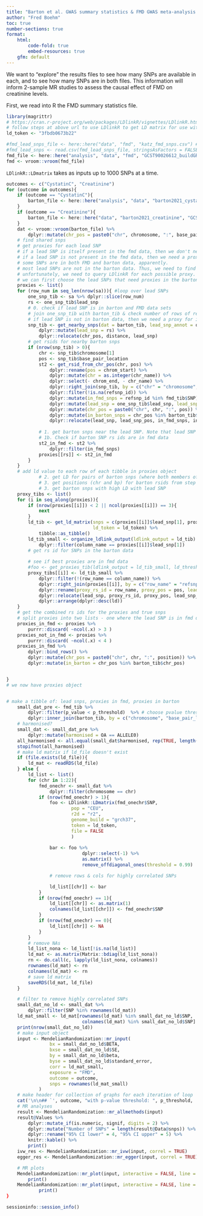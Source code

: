 ```yaml
---
title: "Barton et al. GWAS summary statistics & FMD GWAS meta-analysis summary statistics"
author: "Fred Boehm"
toc: true
number-sections: true
format: 
    html:
        code-fold: true
        embed-resources: true
    gfm: default
---
```


We want to "explore" the results files to see how many SNPs are available in each, and to see 
how many SNPs are in both files. This information will inform 2-sample MR studies to 
assess the causal effect of FMD on creatinine levels.

First, we read into R the FMD summary statistics file.



```r
library(magrittr)
# https://cran.r-project.org/web/packages/LDlinkR/vignettes/LDlinkR.html
# follow steps at above url to use LDlinkR to get LD matrix for use with MendelianRandomization R pkg
ld_token <- "3fbdb0673b22"

```


```r
#fmd_lead_snps_file <- here::here("data", "fmd", "katz_fmd_snps.csv") # snps from Katz et al. 2022 Supp Info Table SII.
#fmd_lead_snps <- read.csv(fmd_lead_snps_file, stringsAsFactors = FALSE, header = FALSE) %>% as.character()
fmd_file <- here::here("analysis", "data", "fmd", "GCST90026612_buildGRCh37.tsv")
fmd <- vroom::vroom(fmd_file) 
```






`LDlinkR::LDmatrix` takes as inputs up to 1000 SNPs at a time.



```r
outcomes <- c("CystatinC", "Creatinine")
for (outcome in outcomes){
    if (outcome == "CystatinC"){
        barton_file <- here::here("analysis", "data", "barton2021_cystatinC", "GCST90025945_buildGRCh37.tsv")
    }
    if (outcome == "Creatinine"){
        barton_file <- here::here("data", "barton2021_creatinine", "GCST90025946_buildGRCh37.tsv")
    }
    dat <- vroom::vroom(barton_file) %>%
        dplyr::mutate(chr_pos = paste0("chr", chromosome, ":", base_pair_location))
    # find shared snps
    # get proxies for each lead SNP
    # if a lead SNP is itself present in the fmd data, then we don't need a proxy for it in the FMD data
    # if a lead SNP is not present in the fmd data, then we need a proxy for it from the FMD data
    # some SNPs are in both FMD and barton data, apparently.
    # most lead SNPs are not in the barton data. Thus, we need to find proxies for them that are in the barton data.
    # unfortunately, we need to query LDlinkR for each possible proxy. We can limit to nearby SNPs in high LD. That is, 
    # we can first choose the lead SNPs that need proxies in the barton data, then choose the proxies for those lead SNPs (ie, from the barton SNPs)
    proxies <- list()
    for (row_num in seq_len(nrow(sa))){ #loop over lead SNPs
        one_snp_tib <- sa %>% dplyr::slice(row_num)
        rs <- one_snp_tib$lead_snp
        # 0. check if lead SNP is in barton and FMD data sets
        # join one_snp_tib with barton_tib & check number of rows of result
        # if lead SNP is not in barton data, then we need a proxy for it 
        snp_tib <- get_nearby_snps(dat = barton_tib, lead_snp_annot = one_snp_tib) %>%
            dplyr::mutate(lead_snp = rs) %>%
            dplyr::relocate(chr_pos, distance, lead_snp)
        # get rsids for nearby barton snps
        if (nrow(snp_tib) > 0){
            chr <- snp_tib$chromosome[1]
            pos <- snp_tib$base_pair_location
            st2 <- get_rsid_from_chr_pos(chr, pos) %>%
                dplyr::rename(pos = chrom_start) %>%
                dplyr::mutate(chr = as.integer(chr_name)) %>%
                dplyr::select(- chrom_end, - chr_name) %>%
                dplyr::right_join(snp_tib, by = c("chr" = "chromosome", "pos" = "base_pair_location")) %>%
                dplyr::filter(!is.na(refsnp_id)) %>%
                dplyr::mutate(in_fmd_snps = refsnp_id %in% fmd_tib$SNP) %>%
                dplyr::mutate(lead_snp = one_snp_tib$lead_snp, lead_snp_pos = one_snp_tib$position) %>%
                dplyr::mutate(chr_pos = paste0("chr", chr, ":", pos)) %>%
                dplyr::mutate(in_barton_snps = chr_pos %in% barton_tib$chr_pos) %>%
                dplyr::relocate(lead_snp, lead_snp_pos, in_fmd_snps, in_barton_snps)
                
            # 1. get barton snps near the lead SNP. Note that lead SNP is taken from fmd data
            # 1b. Check if barton SNP rs ids are in fmd data
            st2_in_fmd <- st2 %>%
                dplyr::filter(in_fmd_snps)
            proxies[[rs]] <- st2_in_fmd
        }
    }
    # add ld value to each row of each tibble in proxies object
            # 2. get LD for pairs of barton snps (where both members of pair are near lead SNP) - note that the LDlinkR output has rs ids only.
            # 3. get positions (chr and bp) for barton rsids from step 2
            # 3. get barton snps with high LD with lead SNP
    proxy_tibs <- list()
    for (i in seq_along(proxies)){
        if (nrow(proxies[[i]]) < 2 || ncol(proxies[[i]]) == 3){
            next
        }
        ld_tib <- get_ld_matrix(snps = c(proxies[[i]]$lead_snp[1], proxies[[i]]$refsnp_id), 
                                ld_token = ld_token) %>%
            tibble::as_tibble()    
        ld_tib_small <- organize_ldlink_output(ldlink_output = ld_tib) %>%
            dplyr::filter(column_name == proxies[[i]]$lead_snp[1])
        # get rs id for SNPs in the barton data
        
        # see if best proxies are in fmd data 
        #foo <- get_proxies_tib(ldlink_output = ld_tib_small, ld_threshold = 0.8)
        proxy_tibs[[i]] <- ld_tib_small %>%
            dplyr::filter(!(row_name == column_name)) %>%
            dplyr::right_join(proxies[[i]], by = c("row_name" = "refsnp_id", "column_name" = "lead_snp")) %>%
            dplyr::rename(proxy_rs_id = row_name, proxy_pos = pos, lead_snp = column_name, ld = value) %>%
            dplyr::relocate(lead_snp, proxy_rs_id, proxy_pos, lead_snp_pos, in_fmd_snps, .after = 1) %>%
            dplyr::arrange(dplyr::desc(ld))
    }
    # get the combined rs ids for the proxies and true snps
    # split proxies into two lists - one where the lead SNP is in fmd data; the other not
    proxies_in_fmd <- proxies %>%
        purrr::discard( ~ncol(.x) > 3 )
    proxies_not_in_fmd <- proxies %>%
        purrr::discard( ~ncol(.x) < 4 )
    proxies_in_fmd %>%
        dplyr::bind_rows() %>%
        dplyr::mutate(chr_pos = paste0("chr", chr, ":", position)) %>%
        dplyr::mutate(in_barton = chr_pos %in% barton_tib$chr_pos)


}
# we now have proxies object


# make a tibble of: lead snps, proxies in fmd, proxies in barton
    small_dat_pre <- fmd_tib %>%
        dplyr::filter(p_value < p_threshold)  %>% # choose pvalue threshold     
        dplyr::inner_join(barton_tib, by = c("chromosome", "base_pair_location"))
    # harmonised? 
    small_dat <- small_dat_pre %>%
        dplyr::mutate(harmonised = OA == ALLELE0)
    all_harmonised <- all.equal(small_dat$harmonised, rep(TRUE, length(small_dat$harmonised)))
    stopifnot(all_harmonised)
    # make ld matrix if ld_file doesn't exist
    if (file.exists(ld_file)){
        ld_mat <- readRDS(ld_file)
    } else {
        ld_list <- list()
        for (chr in 1:22){
            fmd_onechr <- small_dat %>%
                dplyr::filter(chromosome == chr)
            if (nrow(fmd_onechr) > 1){
                foo <- LDlinkR::LDmatrix(fmd_onechr$SNP, 
                        pop = "CEU", 
                        r2d = "r2", 
                        genome_build = "grch37",
                        token = ld_token, 
                        file = FALSE
                        ) 
                
                bar <- foo %>% 
                            dplyr::select(-1) %>%
                            as.matrix() %>%
                            remove_offdiagonal_ones(threshold = 0.99)

                # remove rows & cols for highly correlated SNPs 

                ld_list[[chr]] <- bar
            }
            if (nrow(fmd_onechr) == 1){
                ld_list[[chr]] <- as.matrix(1)
                colnames(ld_list[[chr]]) <- fmd_onechr$SNP      
            }
            if (nrow(fmd_onechr) == 0){
                ld_list[[chr]] <- NA
            }
        }
        # remove NAs
        ld_list_nona <- ld_list[!is.na(ld_list)]
        ld_mat <- as.matrix(Matrix::bdiag(ld_list_nona))
        rn <- do.call(c, lapply(ld_list_nona, colnames))
        rownames(ld_mat) <- rn
        colnames(ld_mat) <- rn
        # save ld matrix
        saveRDS(ld_mat, ld_file)
    }

    # filter to remove highly correlated SNPs
    small_dat_no_ld <- small_dat %>%
        dplyr::filter(SNP %in% rownames(ld_mat))
    ld_mat_small <- ld_mat[rownames(ld_mat) %in% small_dat_no_ld$SNP, 
                            colnames(ld_mat) %in% small_dat_no_ld$SNP]
    print(nrow(small_dat_no_ld))
    # make input object
    input <- MendelianRandomization::mr_input(
                bx = small_dat_no_ld$BETA, 
                bxse = small_dat_no_ld$SE, 
                by = small_dat_no_ld$beta, 
                byse = small_dat_no_ld$standard_error,
                corr = ld_mat_small,
                exposure = "FMD",
                outcome = outcome,
                snps = rownames(ld_mat_small)
            )
    # make header for collection of graphs for each iteration of loop
    cat('\n\n## `', outcome, "with p-value threshold: ", p_threshold, '`\n\n')    
    # MR analyses   
    result <- MendelianRandomization::mr_allmethods(input)
    result@Values %>% 
        dplyr::mutate_if(is.numeric, signif, digits = 2) %>%
        dplyr::mutate("Number of SNPs" = length(result@Data@snps)) %>%
        dplyr::rename("95% CI lower" = 4, "95% CI upper" = 5) %>%
        knitr::kable() %>%
        print()
    ivw_res <- MendelianRandomization::mr_ivw(input, correl = TRUE)
    egger_res <- MendelianRandomization::mr_egger(input, correl = TRUE)

    # MR plots
    MendelianRandomization::mr_plot(input, interactive = FALSE, line = "ivw", labels = TRUE, orientate = TRUE) %>%
        print()
    MendelianRandomization::mr_plot(input, interactive = FALSE, line = "egger", labels = TRUE, orientate = TRUE) %>%
            print()
}
```

```r
sessioninfo::session_info()

```

